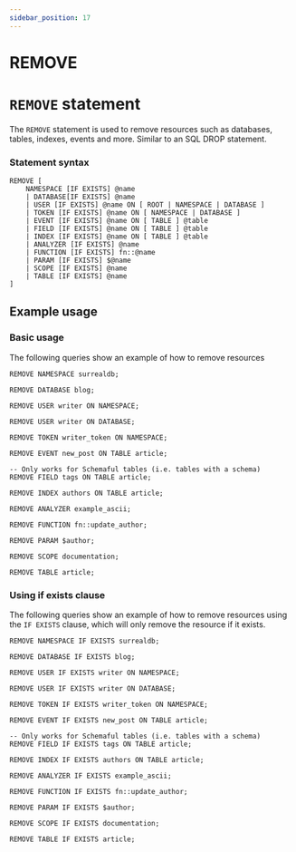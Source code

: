 ```yaml
---
sidebar_position: 17
---
```


# REMOVE

# `REMOVE` statement

The `REMOVE` statement is used to remove resources such as databases, tables, indexes, events and more.
Similar to an SQL DROP statement.

### Statement syntax

```surql title="SurrealQL Syntax"
REMOVE [
	NAMESPACE [IF EXISTS] @name
	| DATABASE[IF EXISTS] @name
	| USER [IF EXISTS] @name ON [ ROOT | NAMESPACE | DATABASE ]
	| TOKEN [IF EXISTS] @name ON [ NAMESPACE | DATABASE ]
	| EVENT [IF EXISTS] @name ON [ TABLE ] @table
	| FIELD [IF EXISTS] @name ON [ TABLE ] @table
	| INDEX [IF EXISTS] @name ON [ TABLE ] @table
    | ANALYZER [IF EXISTS] @name
    | FUNCTION [IF EXISTS] fn::@name
    | PARAM [IF EXISTS] $@name
	| SCOPE [IF EXISTS] @name
	| TABLE [IF EXISTS] @name
]
```

## Example usage
### Basic usage

The following queries show an example of how to remove resources

```surql
REMOVE NAMESPACE surrealdb;

REMOVE DATABASE blog;

REMOVE USER writer ON NAMESPACE;

REMOVE USER writer ON DATABASE;

REMOVE TOKEN writer_token ON NAMESPACE;

REMOVE EVENT new_post ON TABLE article;

-- Only works for Schemaful tables (i.e. tables with a schema)
REMOVE FIELD tags ON TABLE article;

REMOVE INDEX authors ON TABLE article;

REMOVE ANALYZER example_ascii;

REMOVE FUNCTION fn::update_author;

REMOVE PARAM $author;

REMOVE SCOPE documentation;

REMOVE TABLE article;

```

### Using if exists clause

The following queries show an example of how to remove resources using the `IF EXISTS` clause, which will only remove the resource if it exists.

```surql
REMOVE NAMESPACE IF EXISTS surrealdb;

REMOVE DATABASE IF EXISTS blog;

REMOVE USER IF EXISTS writer ON NAMESPACE;

REMOVE USER IF EXISTS writer ON DATABASE;

REMOVE TOKEN IF EXISTS writer_token ON NAMESPACE;

REMOVE EVENT IF EXISTS new_post ON TABLE article;

-- Only works for Schemaful tables (i.e. tables with a schema)
REMOVE FIELD IF EXISTS tags ON TABLE article;

REMOVE INDEX IF EXISTS authors ON TABLE article;

REMOVE ANALYZER IF EXISTS example_ascii;

REMOVE FUNCTION IF EXISTS fn::update_author;

REMOVE PARAM IF EXISTS $author;

REMOVE SCOPE IF EXISTS documentation;

REMOVE TABLE IF EXISTS article;

```

